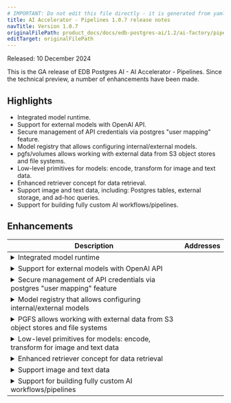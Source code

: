 ```yaml
---
# IMPORTANT: Do not edit this file directly - it is generated from yaml source.
title: AI Accelerator - Pipelines 1.0.7 release notes
navTitle: Version 1.0.7
originalFilePath: product_docs/docs/edb-postgres-ai/1.2/ai-factory/pipeline/rel_notes/src/rel_notes_1.0.7.yml
editTarget: originalFilePath
---
```


Released: 10 December 2024

This is the GA release of EDB Postgres AI - AI Accelerator - Pipelines. Since the technical preview, a number of enhancements have been made.

## Highlights

- Integrated model runtime.
- Support for external models with OpenAI API.
- Secure management of API credentials via postgres "user mapping" feature.
- Model registry that allows configuring internal/external models.
- pgfs/volumes allows working with external data from S3 object stores and file systems.
- Low-level primitives for models: encode, transform for image and text data.
- Enhanced retriever concept for data retrieval.
- Support image and text data, including: Postgres tables, external storage, and ad-hoc queries.
- Support for building fully custom AI workflows/pipelines.

## Enhancements

<table class="table w-100"><thead><tr><th>Description</th><th width="10%">Addresses</th></tr></thead><tbody>
<tr><td><details><summary>Integrated model runtime</summary><hr/><p>The tech preview had a separate model runtime. Now, the model runtime is integrated into the product.</p>
</details></td><td></td></tr>
<tr><td><details><summary>Support for external models with OpenAI API</summary><hr/><p>The tech preview only supported internal models. Now, external models can be used with OpenAI API.</p>
</details></td><td></td></tr>
<tr><td><details><summary>Secure management of API credentials via postgres &quot;user mapping&quot; feature</summary><hr/><p>Improved from the tech preview which had no secure credential management.</p>
</details></td><td></td></tr>
<tr><td><details><summary>Model registry that allows configuring internal/external models</summary><hr/><p>A new concept in Pipelines over the tech preview which had only retrievers.</p>
</details></td><td></td></tr>
<tr><td><details><summary>PGFS allows working with external data from S3 object stores and file systems</summary><hr/><p>The tech preview could only work with S3 in retrievers. Now, the volume concept allows working with external data in general.</p>
</details></td><td></td></tr>
<tr><td><details><summary>Low-level primitives for models: encode, transform for image and text data</summary><hr/><p>Low-level primitives for modes have been added to complement the existing high-level functions.</p>
</details></td><td></td></tr>
<tr><td><details><summary>Enhanced retriever concept for data retrieval</summary><hr/><p>Retriever concept has been enhanced:</p>
<ul>
<li>Calls can now return rich table results with data such as vector distance.</li>
<li>Flexible interface allows &quot;retrieving&quot; just the key or the source data.</li>
<li>Enables integration with custom workflows/pipelines.</li>
</ul>
</details></td><td></td></tr>
<tr><td><details><summary>Support image and text data</summary><hr/><p>Images can be retrieved from</p>
<ul>
<li>External storage or Postgres tables.</li>
<li>Images can also be retrieved from &quot;bytea columns&quot; in Postgres tables</li>
<li>Also able to be retrieved ad-hoc in a query.</li>
</ul>
</details></td><td></td></tr>
<tr><td><details><summary>Support for building fully custom AI workflows/pipelines</summary><hr/><ul>
<li>direct SQL access to models (encode, transform, …) even allowing batch-execution</li>
<li>flexible interfaces in our high-level composite functions (like retrieve)</li>
<li>allowing direct access to all low-level interfaces that we use in high-level functions; such as exposing functions like &quot;embed_single_row&quot;</li>
</ul>
</details></td><td></td></tr>
</tbody></table>


